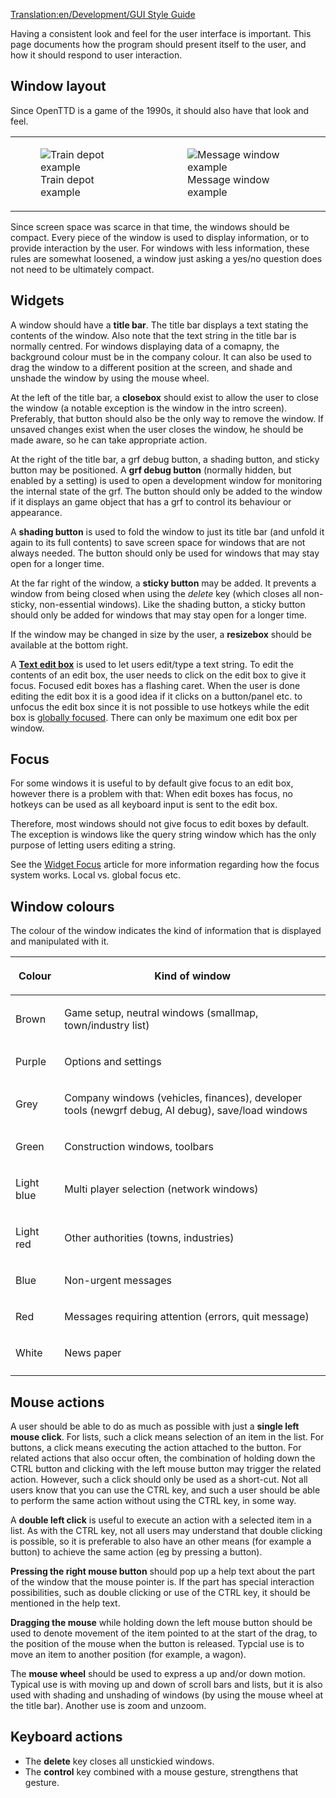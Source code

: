 [[Translation:en/Development/GUI Style Guide]]
{{en/DevDoc}}
{{en/Incomplete}}

Having a consistent look and feel for the user interface is important.
This page documents how the program should present itself to the user, and how it should respond to user interaction.

== Window layout ==
Since OpenTTD is a game of the 1990s, it should also have that look and feel.

{|
| [[File:en/train depot example.png|frame|Train depot example]] || [[File:en/manufacturer offer.png|frame|Message window example]]
|}

Since screen space was scarce in that time, the windows should be compact. Every piece of the window is used to display information, or to provide
interaction by the user. For windows with less information, these rules are somewhat loosened, a window just asking a yes/no question does not need to be ultimately compact.

== Widgets ==
A window should have a '''title bar'''. The title bar displays a text stating the contents of the window. Also note that the text string in the title bar is normally centred. For windows displaying data of a comapny, the background colour must be in the company colour. It can also be used to drag the window to a different position at the screen, and shade and unshade the window by using the mouse wheel. 

At the left of the title bar, a '''closebox''' should exist to allow the user to close the window (a notable exception is the window in the intro screen). Preferably, that button should also be the only way to remove the window. If unsaved changes exist when the user closes the window, he should be made aware, so he can take appropriate action.

At the right of the title bar, a grf debug button, a shading button, and sticky button may be positioned.
A '''grf debug button''' (normally hidden, but enabled by a setting) is used to open a development window for monitoring the internal state of the grf. The button should only be added to the window if it displays an game object that has a grf to control its behaviour or appearance.

A '''shading button''' is used to fold the window to just its title bar (and unfold it again to its full contents) to save screen space for windows that are not always needed. The button should only be used for windows that may stay open for a longer time.

At the far right of the window, a '''sticky button''' may be added. It prevents a window from being closed when using the ''delete'' key (which closes all non-sticky, non-essential windows). Like the shading button, a sticky button should only be added for windows that may stay open for a longer time.

If the window may be changed in size by the user, a '''resizebox''' should be available at the bottom right.

A '''[[en/Archive/Source/OpenTTDDevBlackBook/Window/TextEdit|Text edit box]]''' is used to let users edit/type a text string. To edit the contents of an edit box, the user needs to click on the edit box to give it focus. Focused edit boxes has a flashing caret. When the user is done editing the edit box it is a good idea if it clicks on a button/panel etc. to unfocus the edit box since it is not possible to use hotkeys while the edit box is [[en/Archive/Source/OpenTTDDevBlackBook/Window/WidgetFocus#Focus_levels|globally focused]]. There can only be maximum one edit box per window.


{{en/Todo|panels, buttons}}

== Focus ==
For some windows it is useful to by default give focus to an edit box, however there is a problem with that: When edit boxes has focus, no hotkeys can be used as all keyboard input is sent to the edit box.

Therefore, most windows should not give focus to edit boxes by default. The exception is windows like the query string window which has the only purpose of letting users editing a string.

See the [[en/Archive/Source/OpenTTDDevBlackBook/Window/WidgetFocus|Widget Focus]] article for more information regarding how the focus system works. Local vs. global focus etc.

== Window colours ==
The colour of the window indicates the kind of information that is displayed and manipulated with it.

{| class="wikitable" border="1" style="margin: 1em auto 1em auto"
|-
! Colour     !! Kind of window
|-
| Brown      || Game setup, neutral windows (smallmap, town/industry list)
|-
| Purple     || Options and settings
|-
| Grey       || Company windows (vehicles, finances), developer tools (newgrf debug, AI debug), save/load windows
|-
| Green      || Construction windows, toolbars
|-
| Light blue || Multi player selection (network windows)
|-
| Light red  || Other authorities (towns, industries)
|-
| Blue       || Non-urgent messages
|-
| Red        || Messages requiring attention (errors, quit message)
|-
| White      || News paper
|-
|}

== Mouse actions ==
A user should be able to do as much as possible with just a '''single left mouse click'''. For lists, such a click means selection of an item in the
list. For buttons, a click means executing the action attached to the button. For related actions that also occur often, the combination of holding down the CTRL button and clicking with the left mouse button may trigger the related action.
However, such a click should only be used as a short-cut. Not all users know that you can use the CTRL key, and such a user should be able to perform the same action without using the CTRL key, in some way.

A '''double left click''' is useful to execute an action with a selected item in a list. As with the CTRL key, not all users may understand that double clicking is possible, so it is preferable to also have an other means (for example a button) to achieve the same action (eg by pressing a button).

'''Pressing the right mouse button''' should pop up a help text about the part of the window that the mouse pointer is. If the part has special interaction possibilities, such as double clicking or use of the CTRL key, it should be mentioned in the help text.

'''Dragging the mouse''' while holding down the left mouse button should be used to denote movement of the item pointed to at the start of the drag, to the position of the mouse when the button is released. Typcial use is to move an item to another position (for example, a wagon).

The '''mouse wheel''' should be used to express a up and/or down motion. Typical use is with moving up and down of scroll bars and lists, but it is also used with shading and unshading of windows (by using the mouse wheel at the title bar).
Another use is zoom and unzoom.

== Keyboard actions ==

* The '''delete''' key closes all unstickied windows.
* The '''control''' key combined with a mouse gesture, strengthens that gesture.